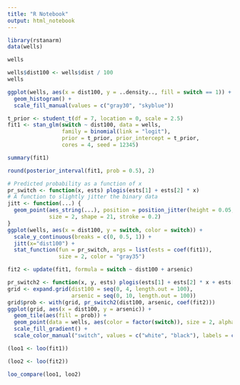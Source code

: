 ```yaml
---
title: "R Notebook"
output: html_notebook
---
```


```r
library(rstanarm)
data(wells)

```

```r
wells
```

```r
wells$dist100 <- wells$dist / 100
wells
```

```r
ggplot(wells, aes(x = dist100, y = ..density.., fill = switch == 1)) +
  geom_histogram() + 
  scale_fill_manual(values = c("gray30", "skyblue"))
```

```r
t_prior <- student_t(df = 7, location = 0, scale = 2.5)
fit1 <- stan_glm(switch ~ dist100, data = wells, 
                 family = binomial(link = "logit"), 
                 prior = t_prior, prior_intercept = t_prior,  
                 cores = 4, seed = 12345)
```

```r
summary(fit1)
```

```r
round(posterior_interval(fit1, prob = 0.5), 2)
```

```r
# Predicted probability as a function of x
pr_switch <- function(x, ests) plogis(ests[1] + ests[2] * x)
# A function to slightly jitter the binary data
jitt <- function(...) {
  geom_point(aes_string(...), position = position_jitter(height = 0.05, width = 0.1), 
             size = 2, shape = 21, stroke = 0.2)
}
ggplot(wells, aes(x = dist100, y = switch, color = switch)) + 
  scale_y_continuous(breaks = c(0, 0.5, 1)) +
  jitt(x="dist100") + 
  stat_function(fun = pr_switch, args = list(ests = coef(fit1)), 
                size = 2, color = "gray35")
```

```r
fit2 <- update(fit1, formula = switch ~ dist100 + arsenic)
```

```r
pr_switch2 <- function(x, y, ests) plogis(ests[1] + ests[2] * x + ests[3] * y)
grid <- expand.grid(dist100 = seq(0, 4, length.out = 100), 
                    arsenic = seq(0, 10, length.out = 100))
grid$prob <- with(grid, pr_switch2(dist100, arsenic, coef(fit2)))
ggplot(grid, aes(x = dist100, y = arsenic)) + 
  geom_tile(aes(fill = prob)) + 
  geom_point(data = wells, aes(color = factor(switch)), size = 2, alpha = 0.85) + 
  scale_fill_gradient() +
  scale_color_manual("switch", values = c("white", "black"), labels = c("No", "Yes"))
```

```r
(loo1 <- loo(fit1))
```


```r
(loo2 <- loo(fit2))
```


```r
loo_compare(loo1, loo2)
```

